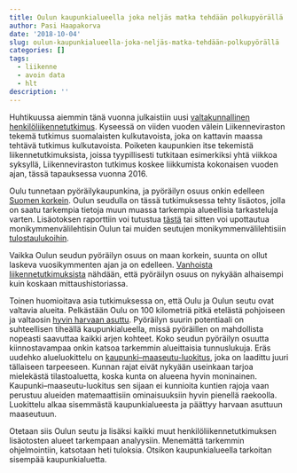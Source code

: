 ```yaml
---
title: Oulun kaupunkialueella joka neljäs matka tehdään polkupyörällä
author: Pasi Haapakorva
date: '2018-10-04'
slug: oulun-kaupunkialueella-joka-neljäs-matka-tehdään-polkupyörällä
categories: []
tags:
  - liikenne
  - avoin data
  - hlt
description: ''
---
```

Huhtikuussa aiemmin tänä vuonna julkaistiin uusi [valtakunnallinen henkilöliikennetutkimus](https://www.liikennevirasto.fi/tilastot/henkiloliikennetutkimus#.W7ZGsGgzavs). Kyseessä on viiden vuoden välein Liikenneviraston tekemä tutkimus suomalaisten kulkutavoista, joka on kattavin maassa tehtävä tutkimus kulkutavoista. Poiketen kaupunkien itse tekemistä liikennetutkimuksista, joissa tyypillisesti tutkitaan esimerkiksi yhtä viikkoa syksyllä, Liikenneviraston tutkimus koskee liikkumista kokonaisen vuoden ajan, tässä tapauksessa vuonna 2016.

Oulu tunnetaan pyöräilykaupunkina, ja pyöräilyn osuus onkin edelleen [Suomen korkein](https://www.kaleva.fi/uutiset/oulu/tutkimus-oululaiset-ovat-suomen-innokkaimpia-pyorailijoita/790250/). Oulun seudulla on tässä tutkimuksessa tehty lisäotos, jolla on saatu tarkempia tietoja muun muassa tarkempia alueellisia tarkasteluja varten. Lisäotoksen raporttiin voi tutustua [tästä](https://www.liikennevirasto.fi/documents/20473/434710/Seutujulkaisu_HLT2016_Oulun_seutu.pdf/02c88fbd-a9fb-4905-a637-f72a3cd47f5d) tai sitten voi upottautua monikymmenvälilehtisin Oulun tai muiden seutujen monikymmenvälilehtisiin [tulostaulukoihin](https://www.liikennevirasto.fi/tilastot/henkiloliikennetutkimus/tuloksia-taulukoina#.W7ZJmWgzavs).

Vaikka Oulun seudun pyöräilyn osuus on maan korkein, suunta on ollut laskeva vuosikymmenten ajan ja on edelleen. [Vanhoista liikennetutkimuksista](https://www.ouka.fi/c/document_library/get_file?uuid=ac7b5010-1696-4ff3-999d-1919f8ebda5c&groupId=173371) nähdään, että pyöräilyn osuus on nykyään alhaisempi kuin koskaan mittaushistoriassa.

Toinen huomioitava asia tutkimuksessa on, että Oulu ja Oulun seutu ovat valtavia alueita. Pelkästään Oulu on 100 kilometriä pitkä etelästä pohjoiseen ja valtaosin [hyvin harvaan asuttu](https://haapakorva.fi/2018/09/19/2018-09-19-jokainen-oululainen-kartalla/). Pyöräilyn suurin potentiaali on suhteellisen tiheällä kaupunkialueella, missä pyöräillen on mahdollista nopeasti saavuttaa kaikki arjen kohteet. Koko seudun pyöräilyn osuutta kiinnostavampaa onkin katsoa tarkemmin alueittaisia tunnuslukuja. Eräs uudehko alueluokittelu on [kaupunki–maaseutu-luokitus](http://www.ymparisto.fi/kaupunkimaaseutuluokitus), joka on laadittu juuri tällaiseen tarpeeseen. Kunnan rajat eivät nykyään useinkaan tarjoa mielekästä tilastoaluetta, koska kunta on alueena hyvin moninainen. Kaupunki–maaseutu-luokitus sen sijaan ei kunnioita kuntien rajoja vaan perustuu alueiden matemaattisiin ominaisuuksiin hyvin pienellä raekoolla. Luokittelu alkaa sisemmästä kaupunkialueesta ja päättyy harvaan asuttuun maaseutuun.

Otetaan siis Oulun seutu ja lisäksi kaikki muut henkilöliikennetutkimuksen lisäotosten alueet tarkempaan analyysiin. Menemättä tarkemmin ohjelmointiin, katsotaan heti tuloksia. Otsikon kaupunkialueella tarkoitan sisempää kaupunkialuetta.


